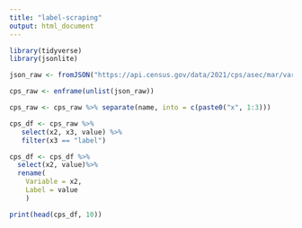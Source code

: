 ```yaml
---
title: "label-scraping"
output: html_document
---
```

```r
library(tidyverse)
library(jsonlite)
```

```r
json_raw <- fromJSON("https://api.census.gov/data/2021/cps/asec/mar/variables.json") 

cps_raw <- enframe(unlist(json_raw))

cps_raw <- cps_raw %>% separate(name, into = c(paste0("x", 1:3)))

cps_df <- cps_raw %>%
   select(x2, x3, value) %>%
   filter(x3 == "label")

cps_df <- cps_df %>% 
  select(x2, value)%>% 
  rename(
    Variable = x2,
    Label = value
    )

print(head(cps_df, 10))
```
